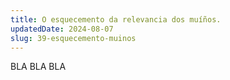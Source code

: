 ---
title: O esquecemento da relevancia dos muíños.
updatedDate: 2024-08-07
slug: 39-esquecemento-muinos
---

BLA BLA BLA
